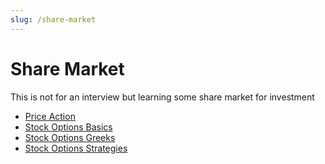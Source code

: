 ```yaml
---
slug: /share-market
---
```


# Share Market

This is not for an interview but learning some share market for investment

- <a href="/share-market/price-action">Price Action</a>
- <a href="/share-market/stock-options-basics">Stock Options Basics</a>
- <a href="/share-market/stock-options-greeks">Stock Options Greeks</a>
- <a href="/share-market/stock-options-strategies">Stock Options Strategies</a>
